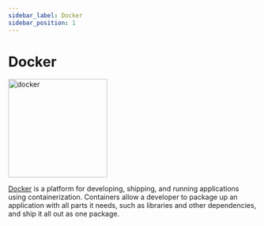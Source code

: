 ```yaml
---
sidebar_label: Docker
sidebar_position: 1
---
```


# Docker

<img
  src="https://e7.pngegg.com/pngimages/219/411/png-clipart-docker-logo-kubernetes-microservices-cloud-computing-dockers-logo-text-logo-thumbnail.png"
  alt="docker"
  width="200"
/>

[Docker](https://www.docker.com/) is a platform for developing, shipping, and running applications using containerization. Containers allow a developer to package up an application with all parts it needs, such as libraries and other dependencies, and ship it all out as one package.